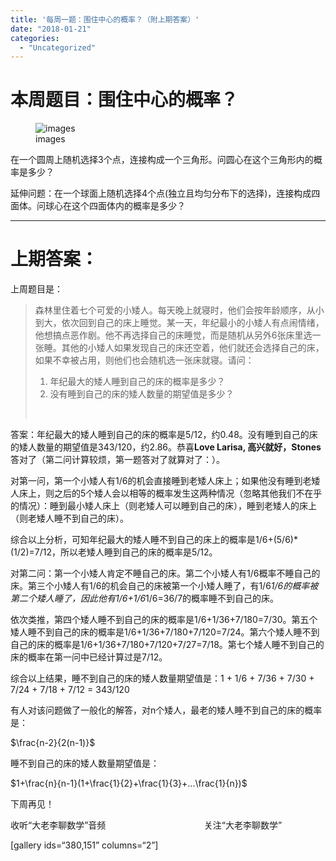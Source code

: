 ```yaml
---
title: '每周一题：围住中心的概率？（附上期答案）'
date: "2018-01-21"
categories:
  - "Uncategorized"
---
```


<h1>本周题目：围住中心的概率？</h1>

![images](https://dalaoliblog.wordpress.com/wp-content/uploads/2018/01/images.jpg)

在一个圆周上随机选择3个点，连接构成一个三角形。问圆心在这个三角形内的概率是多少？

延伸问题：在一个球面上随机选择4个点(独立且均匀分布下的选择)，连接构成四面体。问球心在这个四面体内的概率是多少？

<hr />

<h1>上期答案：</h1>

上周题目是：

<blockquote>森林里住着七个可爱的小矮人。每天晚上就寝时，他们会按年龄顺序，从小到大，依次回到自己的床上睡觉。某一天，年纪最小的小矮人有点闹情绪，他想搞点恶作剧。他不再选择自己的床睡觉，而是随机从另外6张床里选一张睡。其他的小矮人如果发现自己的床还空着，他们就还会选择自己的床，如果不幸被占用，则他们也会随机选一张床就寝。请问：
<ol>
    <li>年纪最大的矮人睡到自己的床的概率是多少？</li>
    <li>没有睡到自己的床的矮人数量的期望值是多少？</li>
</ol>
 </blockquote>

答案：年纪最大的矮人睡到自己的床的概率是5/12，约0.48。没有睡到自己的床的矮人数量的期望值是343/120，约2.86。恭喜**Love Larisa, 高兴就好，Stones**答对了（第二问计算较烦，第一题答对了就算对了：）。

对第一问，第一个小矮人有1/6的机会直接睡到老矮人床上；如果他没有睡到老矮人床上，则之后的5个矮人会以相等的概率发生这两种情况（忽略其他我们不在乎的情况）：睡到最小矮人床上（则老矮人可以睡到自己的床），睡到老矮人的床上（则老矮人睡不到自己的床）。

综合以上分析，可知年纪最大的矮人睡不到自己的床上的概率是1/6+(5/6)*(1/2)=7/12，所以老矮人睡到自己的床的概率是5/12。

对第二问：第一个小矮人肯定不睡自己的床。第二个小矮人有1/6概率不睡自己的床。第三个小矮人有1/6的机会自己的床被第一个小矮人睡了，有1/6*1/6的概率被第二个矮人睡了，因此他有1/6+1/6*1/6=36/7的概率睡不到自己的床。

依次类推，第四个矮人睡不到自己的床的概率是1/6+1/36+7/180=7/30。第五个矮人睡不到自己的床的概率是1/6+1/36+7/180+7/120=7/24。第六个矮人睡不到自己的床的概率是1/6+1/36+7/180+7/120+7/27=7/18。第七个矮人睡不到自己的床的概率在第一问中已经计算过是7/12。

综合以上结果，睡不到自己的床的矮人数量期望值是：1 + 1/6 + 7/36 + 7/30 + 7/24 + 7/18 + 7/12 = 343/120

有人对该问题做了一般化的解答，对n个矮人，最老的矮人睡不到自己的床的概率是：

$\frac{n-2}{2(n-1)}$

睡不到自己的床的矮人数量期望值是：

$1+\frac{n}{n-1}(1+\frac{1}{2}+\frac{1}{3}+...\frac{1}{n})$

下周再见！

收听“大老李聊数学”音频                                        关注“大老李聊数学”

[gallery ids="380,151" columns="2"]